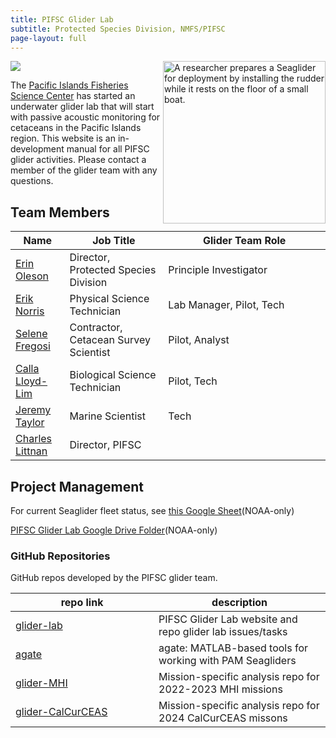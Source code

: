 ```yaml
---
title: PIFSC Glider Lab
subtitle: Protected Species Division, NMFS/PIFSC
page-layout: full
---
```


[![](https://img.shields.io/github/last-commit/noaa-pifsc/glider-lab)](https://github.com/noaa-pifsc/glider-lab/commits/main)
![A researcher prepares a Seaglider for deployment by installing the rudder while it rests on the floor of a small boat.](img/20230426_084840_glider_assembly_in_boat_creditDaveMellinger.jpeg){.bordered-image style="float:right;" width="260"} 

The [Pacific Islands Fisheries Science Center](https://www.fisheries.noaa.gov/about/pacific-islands-fisheries-science-center) has started an underwater glider lab that will start with passive acoustic monitoring for cetaceans in the Pacific Islands region. This website is an in-development manual for all PIFSC glider activities. Please contact a member of the glider team with any questions.

## Team Members

| Name | Job Title | Glider Team Role |
|------|-----------|------------------|
| [Erin Oleson](mailto:erin.oleson@noaa.gov)         | Director, Protected Species Division  | Principle Investigator |
| [Erik Norris](mailto:erik.norris@noaa.gov)         | Physical Science Technician  | Lab Manager, Pilot, Tech |
| [Selene Fregosi](mailto:selene.fregosi@noaa.gov)   | Contractor, Cetacean Survey Scientist | Pilot, Analyst |
| [Calla Lloyd-Lim](mailto:calla.lloyd-lim@noaa.gov) | Biological Science Technician | Pilot, Tech |
| [Jeremy Taylor](mailto:jeremy.taylor@noaa.gov)     | Marine Scientist | Tech | 
| [Charles Littnan](mailto:charles.littnan@noaa.gov) | Director, PIFSC | |

## Project Management

For current Seaglider fleet status, see [this Google Sheet](https://docs.google.com/spreadsheets/d/1dORG6XC6ikm7x13q_PeKNE1b6C-R49zsDDRrlINzBvM/edit?usp=sharing)(NOAA-only)

[PIFSC Glider Lab Google Drive Folder](https://drive.google.com/drive/folders/1MBrtyggbtyZzmqVsYDh3059URfRvPO6N?usp=drive_link)(NOAA-only)

<!-- The PIFSC glider team is using GitHub Issues and Projects for project management. Our efforts are heavily inspired and influenced by the Openscapes [GitHub for project management](https://openscapes.github.io/series/core-lessons/github/github-issues.html){target="_blank"} approach. -->

<!-- The [PIFSC glider team project](https://github.com/orgs/noaa-pifsc/projects/){target="_blank"} pulls from issues from several repositories, but in particular [this repo](https://github.com/noaa-pifsc/glider-lab). For more details see the [best practices](content/best-practices.qmd) page. -->

### GitHub Repositories

GitHub repos developed by the PIFSC glider team. <!--Issues for these repos are tracked in the above-linked Project. -->

| repo link | description |
|-----------|-------------|
| [glider-lab](https://github.com/noaa-pifsc/glider-lab){target="_blank"} | PIFSC Glider Lab website and repo glider lab issues/tasks |
| [agate](https://github.com/sfregosi/agate) | agate: MATLAB-based tools for working with PAM Seagliders |
| [glider-MHI](https://github.com/sfregosi-noaa/glider-MHI) | Mission-specific analysis repo for 2022-2023 MHI missions | 
| [glider-CalCurCEAS](https://github.com/sfregosi-noaa/glider-CalCurCEAS) | Mission-specific analysis repo for 2024 CalCurCEAS missons |
<!-- | [standard-glider-files](https://github.com/SWFSC/standard-glider-files){target="_blank"}       | ESD Glider cache files, as well as standard files that are put on all gliders before deployment | -->
<!-- | [glider-utils](https://github.com/SWFSC/glider-utils){target="_blank"}                           | Utility functions for processing ESD glider data                                                | -->
<!-- | [echoview_glider_template](https://github.com/SWFSC/echoview_glider_template){target="_blank"} | Echoview glider templates that are used for acoustic data analysis                              | -->
<!-- | [glider_processing_code](https://github.com/SWFSC/glider_processing_code){target="_blank"}     | Compilation of code that is used to work with glider acoustic data                              | -->
<!-- | [slocumRtDataVisTool](https://github.com/flaimC/slocumRtDataVisTool){target="_blank"}                 | Creates plots and generates useful statistics from slocum binary files -->